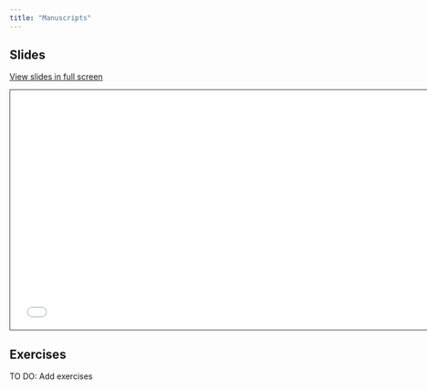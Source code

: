 ```yaml
---
title: "Manuscripts"
---
```


## Slides

[View slides in full screen](3-presentations.html)

```{=html}
<iframe class="slide-deck" src="1-4-manuscripts.html" height="420" width="747" style="border: 1px solid #2e3846;"></iframe>
```
## Exercises

TO DO: Add exercises
